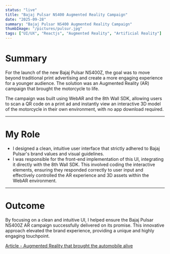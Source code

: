 ```yaml
---
status: "live"
title: "Bajaj Pulsar NS400 Augmented Reality Campaign"
date: "2025-09-28"
summary: "Bajaj Pulsar NS400 Augmented Reality Campaign"
thumbImage: "/pictures/pulsur.jpg"
tags: ["UI/UX", "Reactjs", "Augmented Reality", "Artificial Reality"]
---
```


# Summary

For the launch of the new Bajaj Pulsar NS400Z, the goal was to move beyond traditional print advertising and create a more engaging experience for a younger audience. The solution was an Augmented Reality (AR) campaign that brought the motorcycle to life.

The campaign was built using WebAR and the 8th Wall SDK, allowing users to scan a QR code on a print ad and instantly view an interactive 3D model of the motorcycle in their own environment, with no app download required.

---

# My Role

- I designed a clean, intuitive user interface that strictly adhered to Bajaj Pulsar's brand values and visual guidelines.
- I was responsible for the front-end implementation of this UI, integrating it directly with the 8th Wall SDK. This involved coding the interactive elements, ensuring they responded correctly to user input and effectively controlled the AR experience and 3D assets within the WebAR environment.

<ImageWrapper src="/pictures/pulsur-start.jpg" alt="start" />
<ImageWrapper src="/pictures/pulsur-ar.jpg" alt="ar" />

---

# Outcome

By focusing on a clean and intuitive UI, I helped ensure the Bajaj Pulsar NS400Z AR campaign successfully delivered on its promise. This innovative approach elevated the brand experience, providing a unique and highly engaging touchpoint.

[Article - Augmented Reality that brought the automobile alive ](https://www.b2c.redbangle.com/work/immersive-experience-agency-india/bajaj-auto)
